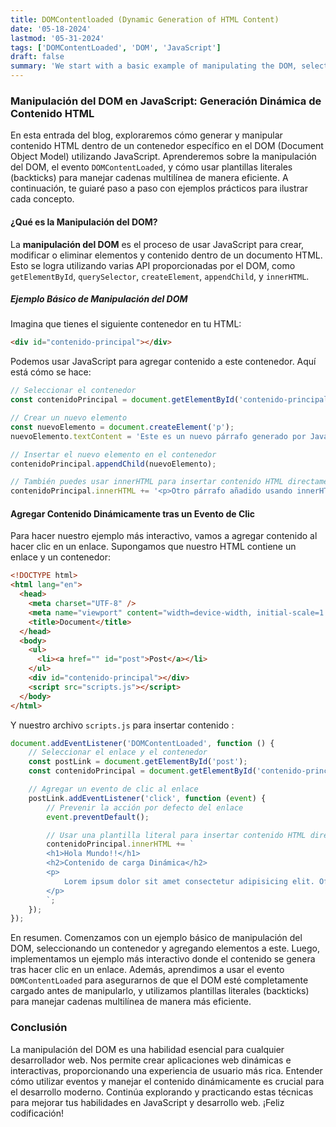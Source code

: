 ```yaml
---
title: DOMContentloaded (Dynamic Generation of HTML Content)
date: '05-18-2024'
lastmod: '05-31-2024'
tags: ['DOMContentLoaded', 'DOM', 'JavaScript']
draft: false
summary: 'We start with a basic example of manipulating the DOM, selecting a container and adding elements to it. Next, we implemented a more interactive example where content is generated after clicking a link.'
---
```


### Manipulación del DOM en JavaScript: Generación Dinámica de Contenido HTML

En esta entrada del blog, exploraremos cómo generar y manipular contenido HTML dentro de un contenedor específico en el DOM (Document Object Model) utilizando JavaScript. Aprenderemos sobre la manipulación del DOM, el evento `DOMContentLoaded`, y cómo usar plantillas literales (backticks) para manejar cadenas multilínea de manera eficiente. A continuación, te guiaré paso a paso con ejemplos prácticos para ilustrar cada concepto.

#### ¿Qué es la Manipulación del DOM?

La **manipulación del DOM** es el proceso de usar JavaScript para crear, modificar o eliminar elementos y contenido dentro de un documento HTML. Esto se logra utilizando varias API proporcionadas por el DOM, como `getElementById`, `querySelector`, `createElement`, `appendChild`, y `innerHTML`.

##### Ejemplo Básico de Manipulación del DOM

Imagina que tienes el siguiente contenedor en tu HTML:

```html
<div id="contenido-principal"></div>
```

Podemos usar JavaScript para agregar contenido a este contenedor. Aquí está cómo se hace:

```javascript
// Seleccionar el contenedor
const contenidoPrincipal = document.getElementById('contenido-principal');

// Crear un nuevo elemento
const nuevoElemento = document.createElement('p');
nuevoElemento.textContent = 'Este es un nuevo párrafo generado por JavaScript.';

// Insertar el nuevo elemento en el contenedor
contenidoPrincipal.appendChild(nuevoElemento);

// También puedes usar innerHTML para insertar contenido HTML directamente
contenidoPrincipal.innerHTML += '<p>Otro párrafo añadido usando innerHTML.</p>';
```

#### Agregar Contenido Dinámicamente tras un Evento de Clic

Para hacer nuestro ejemplo más interactivo, vamos a agregar contenido al hacer clic en un enlace. Supongamos que nuestro HTML contiene un enlace y un contenedor:

```html
<!DOCTYPE html>
<html lang="en">
  <head>
    <meta charset="UTF-8" />
    <meta name="viewport" content="width=device-width, initial-scale=1.0" />
    <title>Document</title>
  </head>
  <body>
    <ul>
      <li><a href="" id="post">Post</a></li>
    </ul>
    <div id="contenido-principal"></div>
    <script src="scripts.js"></script>
  </body>
</html>
```

Y nuestro archivo `scripts.js` para insertar contenido :

```javascript
document.addEventListener('DOMContentLoaded', function () {
    // Seleccionar el enlace y el contenedor
    const postLink = document.getElementById('post');
    const contenidoPrincipal = document.getElementById('contenido-principal');

    // Agregar un evento de clic al enlace
    postLink.addEventListener('click', function (event) {
        // Prevenir la acción por defecto del enlace
        event.preventDefault();

        // Usar una plantilla literal para insertar contenido HTML directamente
        contenidoPrincipal.innerHTML += `
        <h1>Hola Mundo!!</h1>
        <h2>Contenido de carga Dinámica</h2>
        <p>
            Lorem ipsum dolor sit amet consectetur adipisicing elit. Officiis dicta sequi doloremque atque magnam aliquid consequatur. Minima, tempore. Atque corrupti odit impedit. Dolore similique dolor tenetur neque, cum ipsum nemo.
        </p>
        `;
    });
});
```

En resumen. Comenzamos con un ejemplo básico de manipulación del DOM, seleccionando un contenedor y agregando elementos a este. Luego, implementamos un ejemplo más interactivo donde el contenido se genera tras hacer clic en un enlace. Además, aprendimos a usar el evento `DOMContentLoaded` para asegurarnos de que el DOM esté completamente cargado antes de manipularlo, y utilizamos plantillas literales (backticks) para manejar cadenas multilínea de manera más eficiente.

### Conclusión

La manipulación del DOM es una habilidad esencial para cualquier desarrollador web. Nos permite crear aplicaciones web dinámicas e interactivas, proporcionando una experiencia de usuario más rica. Entender cómo utilizar eventos y manejar el contenido dinámicamente es crucial para el desarrollo moderno. Continúa explorando y practicando estas técnicas para mejorar tus habilidades en JavaScript y desarrollo web. ¡Feliz codificación!